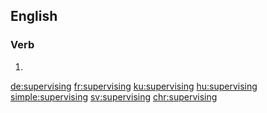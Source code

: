==English==

===Verb===
{{head|en|present participle}}

# {{present participle of|supervise|lang=en|nocat=1}}

[[de:supervising]]
[[fr:supervising]]
[[ku:supervising]]
[[hu:supervising]]
[[simple:supervising]]
[[sv:supervising]]
[[chr:supervising]]